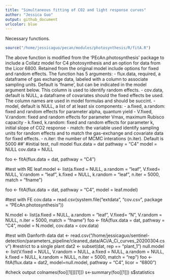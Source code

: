 ```yaml
---
title: "Simultaneous fitting of CO2 and light response curves"
author: "Jessica Guo"
output: github_document
urlcolor: blue
---
```


Necessary functions. 
```r
source("/home/jessicaguo/pecan/modules/photosynthesis/R/fitA.R")
```

The above function is modified from the 'PEcAn.photosynthesis' package to include a Collatz model for C4 photosynthesis and an option for data from the Licor 6800. Retained from the original model include options for fixed and random effects. The function has 5 arguments:
- flux.data, required, a dataframe of gas exchange data, labeled with a column to associate sampling units. Default is 'fname', but can be indicated in the model argument below. This column is used to identify random effects. 
- cov.data, default is NULL, a dataframe of covariates should the fixed effects be used. The column names are used in model formulas and should be succint. 
- model, default is NULL, a list of at least six components:
    - a.fixed, a.random: fixed and random effects for parameter alpha, quantum yield
    - V.fixed, V.random: fixed and random effects for parameter Vmax, maximum Rubisco capacity
    - k.fixed, k.random: fixed and random effects for parameter k, initial slope of CO2 response
    - match: the variable used identify sampling units for random effects and to match the gas-exchange and covariate data for fixed effects. 
    - n.iter: the number of MCMC interations (n.iter). Default is 5000
##' 
#initial test, null model
flux.data = dat
pathway = "C4"
model = NULL
cov.data = NULL

foo <- fitA(flux.data = dat, pathway = "C4")

#test with RE
leaf.model <- list(a.fixed = NULL, a.random = "leaf", 
                V.fixed= NULL, V.random = "leaf",
                k.fixed = NULL, k.random = "leaf",
                n.iter = 5000, match = "fname")

foo <- fitA(flux.data = dat, pathway = "C4", model = leaf.model)


#test with FE
cov.data = read.csv(system.file("extdata", "cov.csv", package = "PEcAn.photosynthesis"))

N.model <- list(a.fixed = NULL, a.random = "leaf", 
                V.fixed= "N", V.random = NULL,
                n.iter = 5000, match = "fname")
foo <- fitA(flux.data = dat, pathway = "C4", model = N.model, cov.data = cov.data)

#test with Danforth data
dat <- read.csv("/home/jessicaguo/sentinel-detection/parameters_pipeline/cleaned_data/ACi/A_Ci_curves_20200304.csv")
#restrict to a single plant
dat2 <- subset(dat, rep == "plant_1")
null.model <- list(V.fixed = NULL, V.random = NULL, 
                          a.fixed = NULL, a.random = NULL, 
                          k.fixed = NULL, k.random = NULL, 
                          n.iter = 5000, match = "rep")
foo <- fitA(flux.data = dat2, model=null.model, pathway = "C4", licor = "6800")

#check output
colnames(foo[[1]][[1]])
s<-summary(foo[[1]])
s$statistics
